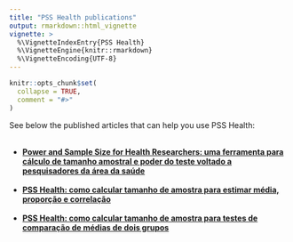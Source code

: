 ---
title: "PSS Health publications"
output: rmarkdown::html_vignette
vignette: >
  %\VignetteIndexEntry{PSS Health}
  %\VignetteEngine{knitr::rmarkdown}
  %\VignetteEncoding{UTF-8}
---

```{r, include = FALSE}
knitr::opts_chunk$set(
  collapse = TRUE,
  comment = "#>"
)
```



See below the published articles that can help you use PSS Health:
<br>
<br>

<ul>
<li><b><a href="https://doi.org/10.22491/2357-9730.109542" target="_blank">Power and Sample Size for Health Researchers: uma ferramenta para cálculo de tamanho amostral e poder do teste voltado a pesquisadores da área da saúde</a></b></li>
<br>
<li><b><a href="https://doi.org/10.22491/2357-9730.112466" target="_blank">PSS Health: como calcular tamanho de amostra para estimar média, proporção e correlação</a></b></li>
<br>
<li><b><a href="https://doi.org/10.22491/2357-9730.120997" target="_blank">PSS Health: como calcular tamanho de amostra para testes de comparação de médias de dois grupos</a></b></li>
</ul>



